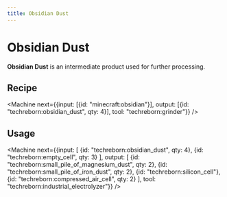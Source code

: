 ```yaml
---
title: Obsidian Dust
---
```


<ItemImage file="obsidian_dust" alt="Obsidian Dust" size="200" />

# Obsidian Dust

**Obsidian Dust** is an intermediate product used for further processing.

## Recipe

<CraftingTable recipe="input techreborn:small_pile_of_obsidian_dust techreborn:small_pile_of_obsidian_dust air input techreborn:small_pile_of_obsidian_dust techreborn:small_pile_of_obsidian_dust air input air air air output techreborn:obsidian_dust"/>

<Machine next={{input: [{id: "minecraft:obsidian"}], output: [{id: "techreborn:obsidian_dust", qty: 4}], tool: "techreborn:grinder"}} />

## Usage

<CraftingTable recipe="input air air air input air techreborn:obsidian_dust air input air air air output techreborn:small_pile_of_obsidian_dust,4"/>

<Machine next={{input: [
  {id: "techreborn:obsidian_dust", qty: 4},
  {id: "techreborn:empty_cell", qty: 3}
], output: [
  {id: "techreborn:small_pile_of_magnesium_dust", qty: 2},
  {id: "techreborn:small_pile_of_iron_dust", qty: 2},
  {id: "techreborn:silicon_cell"},
  {id: "techreborn:compressed_air_cell", qty: 2}
], tool: "techreborn:industrial_electrolyzer"}} />
